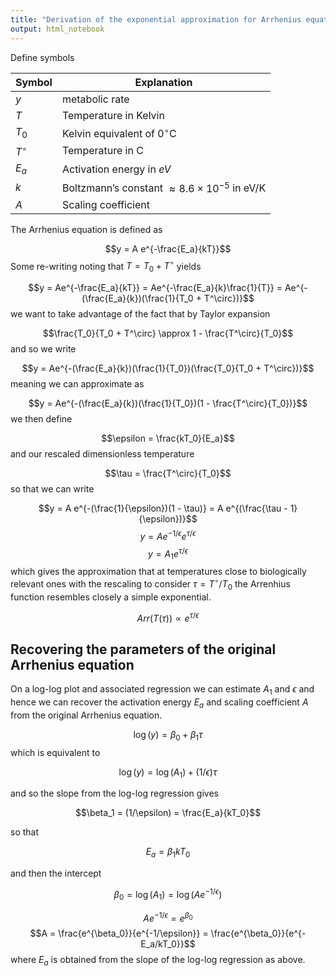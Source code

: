 ```yaml
---
title: "Derivation of the exponential approximation for Arrhenius equation"
output: html_notebook
---
```



Define symbols

| Symbol | Explanation |
| ------ | ----------- |
| $y$ | metabolic rate |
| $T$ | Temperature in Kelvin |
| $T_0$ | Kelvin equivalent of $0 ^ \circ \text{C}$ |
| $T^\circ$ | Temperature in C |
| $E_a$ | Activation energy in $eV$ |
| $k$ | Boltzmann's constant $\approx 8.6 \times 10^{-5}$  in eV/K |
| $A$ | Scaling coefficient |


The Arrhenius equation is defined as

$$y = A e^{-\frac{E_a}{kT}}$$
Some re-writing noting that $T = T_0 + T^\circ$ yields

$$y = Ae^{-\frac{E_a}{kT}} = Ae^{-\frac{E_a}{k}\frac{1}{T}} = Ae^{-(\frac{E_a}{k})(\frac{1}{T_0 + T^\circ})}$$
we want to take advantage of the fact that by Taylor expansion

$$\frac{T_0}{T_0 + T^\circ} \approx 1 - \frac{T^\circ}{T_0}$$
and so we write

$$y = Ae^{-(\frac{E_a}{k})(\frac{1}{T_0})(\frac{T_0}{T_0 + T^\circ})}$$
meaning we can approximate as

$$y = Ae^{-(\frac{E_a}{k})(\frac{1}{T_0})(1 - \frac{T^\circ}{T_0})}$$
we then define

$$\epsilon = \frac{kT_0}{E_a}$$
and our rescaled dimensionless temperature

$$\tau = \frac{T^\circ}{T_0}$$
so that we can write 

$$y = A e^{-(\frac{1}{\epsilon})(1 - \tau)} = A e^{(\frac{\tau - 1}{\epsilon})}$$
$$y = A e^{-1/\epsilon}e^{\tau/\epsilon}$$
$$y = A_1e^{\tau/\epsilon}$$
which gives the approximation that at temperatures close to biologically relevant ones with the rescaling to consider $\tau = T^\circ/T_0$ the Arrenhius function resembles closely a simple exponential.

$$Arr(T(\tau)) \propto e^{\tau/\epsilon}$$

## Recovering the parameters of the original Arrhenius equation

On a log-log plot and associated regression we can estimate $A_1$ and $\epsilon$ and hence we can recover the activation energy $E_a$ and scaling coefficient $A$ from the original Arrhenius equation.

$$\log(y) = \beta_0 + \beta_1\tau$$
which is equivalent to

$$\log(y) = \log(A_1) + (1/\epsilon)\tau$$

and so the slope from the log-log regression gives

$$\beta_1 = (1/\epsilon) = \frac{E_a}{kT_0}$$

so that 

$$E_a = \beta_1kT_0$$

and then the intercept

$$\beta_0 = \log(A_1) = \log(Ae^{-1/\epsilon})$$

$$Ae^{-1/\epsilon} = e^{\beta_0}$$
$$A = \frac{e^{\beta_0}}{e^{-1/\epsilon}} = \frac{e^{\beta_0}}{e^{-E_a/kT_0}}$$
where $E_a$ is obtained from the slope of the log-log regression as above.
